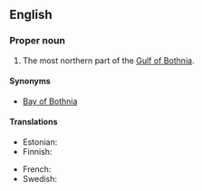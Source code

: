 ==English==

===Proper noun===
{{en-proper noun}}

# The most northern part of the [[Gulf of Bothnia]].

====Synonyms====
* [[Bay of Bothnia]]

====Translations====
{{trans-top|northern part of the Gulf of Bothnia}}
* Estonian: {{t|et|Perämeri}}
* Finnish: {{t+|fi|Perämeri}}
{{trans-mid}}
* French: {{t|fr|baie de Botnie|f}}
* Swedish: {{t|sv|Bottenviken}}
{{trans-bottom}}